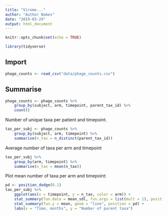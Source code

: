 ```yaml
---
title: "Virome..."
author: "Author Names"
date: "2019-03-29"
output: html_document
---
```


```r
knitr::opts_chunk$set(echo = TRUE)
```


```r
library(tidyverse)
```


## Import

```r
phage_counts <- read_csv("data/phage_counts.csv")
```

## Summarise

```r
phage_counts <- phage_counts %>% 
    group_by(subject, arm, timepoint, parent_tax_id) %>% 
    count()
```

Number of unique taxa per patient and timepoint.
```r
tax_per_subj <- phage_counts %>% 
    group_by(subject, arm, timepoint) %>% 
    summarise(n_tax = n_distinct(parent_tax_id))
```

Average number of taxa per arm and timepoint
```r
tax_per_subj %>% 
    group_by(arm, timepoint) %>% 
    summarise(n_tax = mean(n_tax))
```

Plot mean number of taxa per arm and timepoint:
```r
pd <- position_dodge(0.1)
tax_per_subj %>% 
    ggplot(aes(x = timepoint, y = n_tax, color = arm)) +
    stat_summary(fun.data = mean_sdl, fun.args = list(mult = 1), position = pd) +
    stat_summary(fun.y = mean, geom = "line", position = pd) +
    labs(x = "Time, months", y = "Number of parent taxa")
```

